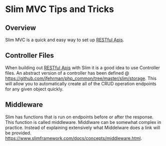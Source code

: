 = Slim MVC Tips and Tricks =
== Overview ==
Slim MVC is a quick and easy way to set up [[RESTful Apis]].

== Controller Files ==
When building out [[RESTful Apis]] with Slim it is a good idea to use Controller files.  An abstract version of a controller has been defined @ https://github.com/jfehrman/php_common/tree/master/slim/storage.  This will allow you to automatically create all of the CRUD operation endpoints for any given object quickly.

== Middleware ==
Slim has functions that is run on endpoints before or after the response.  This function is called middleware.  Middlware can be somewhat complex in practice.  Instead of explaining extensively what Middelware does a link will be provided.  https://www.slimframework.com/docs/concepts/middleware.html.

